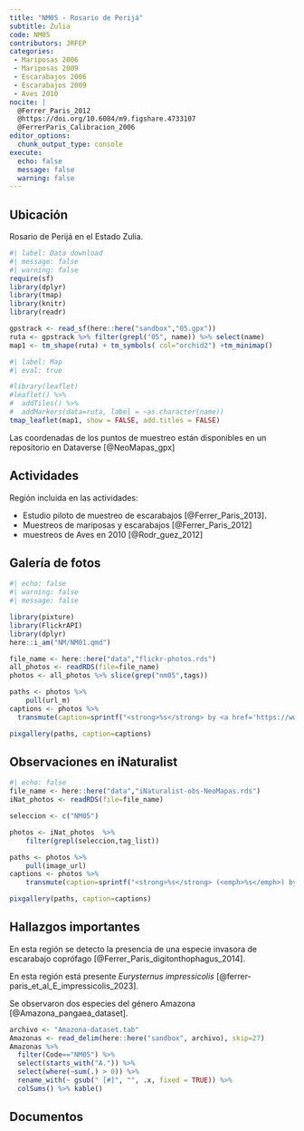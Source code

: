 ```yaml
---
title: "NM05 - Rosario de Perijá"
subtitle: Zulia
code: NM05
contributors: JRFEP
categories:
 - Mariposas 2006
 - Mariposas 2009
 - Escarabajos 2006
 - Escarabajos 2009
 - Aves 2010
nocite: |
  @Ferrer_Paris_2012
  @https://doi.org/10.6084/m9.figshare.4733107
  @FerrerParis_Calibracion_2006
editor_options: 
  chunk_output_type: console
execute:
  echo: false 
  message: false
  warning: false
---
```


## Ubicación

Rosario de Perijá en el Estado Zulia.

```r
#| label: Data download
#| message: false
#| warning: false
require(sf)
library(dplyr)
library(tmap)
library(knitr)
library(readr)

gpstrack <- read_sf(here::here("sandbox","05.gpx"))
ruta <- gpstrack %>% filter(grepl("05", name)) %>% select(name) 
map1 <- tm_shape(ruta) + tm_symbols( col="orchid2") +tm_minimap()

```

```r
#| label: Map
#| eval: true

#library(leaflet)
#leaflet() %>% 
#  addTiles() %>%
#  addMarkers(data=ruta, label = ~as.character(name))
tmap_leaflet(map1, show = FALSE, add.titles = FALSE)

```

Las coordenadas de los puntos de muestreo están disponibles en un repositorio en Dataverse [@NeoMapas_gpx]

## Actividades

Región incluida en las actividades:

- Estudio piloto de muestreo de escarabajos [@Ferrer_Paris_2013].
- Muestreos de mariposas y escarabajos [@Ferrer_Paris_2012]
- muestreos de Aves en 2010 [@Rodr_guez_2012]


## Galería de fotos

```r
#| echo: false
#| warning: false
#| message: false

library(pixture)
library(FlickrAPI)
library(dplyr)
here::i_am("NM/NM01.qmd")

file_name <- here::here("data","flickr-photos.rds")
all_photos <- readRDS(file=file_name)
photos <- all_photos %>% slice(grep("nm05",tags)) 

paths <- photos %>% 
    pull(url_m)
captions <- photos %>% 
  transmute(caption=sprintf("<strong>%s</strong> by <a href='https://www.flickr.com/photos/%s/%s' target='flickr'>%s @ flickr</a>", title, owner, id, ownername)) %>% pull()

pixgallery(paths, caption=captions)
```

## Observaciones en iNaturalist

```r
#| echo: false
file_name <- here::here("data","iNaturalist-obs-NeoMapas.rds")
iNat_photos <- readRDS(file=file_name) 

seleccion <- c("NM05")

photos <- iNat_photos  %>% 
    filter(grepl(seleccion,tag_list)) 

paths <- photos %>% 
    pull(image_url)
captions <- photos %>% 
    transmute(caption=sprintf("<strong>%s</strong> (<emph>%s</emph>) by <a href='%s' target='iNat'>NeoMapas @ iNaturalist</a>",species_guess,scientific_name,url)) %>% pull()

pixgallery(paths, caption=captions)
```

## Hallazgos importantes

En esta región se detecto la presencia de una especie invasora de escarabajo coprófago [@Ferrer_Paris_digitonthophagus_2014].

En esta región está presente *Eurysternus impressicolis* [@ferrer-paris_et_al_E_impressicolis_2023].

Se observaron dos especies del género Amazona [@Amazona_pangaea_dataset].

```r
archivo <- "Amazona-dataset.tab"
Amazonas <- read_delim(here::here("sandbox", archivo), skip=27)
Amazonas %>% 
  filter(Code=="NM05") %>% 
  select(starts_with("A.")) %>% 
  select(where(~sum(.) > 0)) %>% 
  rename_with(~ gsub(" [#]", "", .x, fixed = TRUE)) %>% 
  colSums() %>% kable()
```



## Documentos

::: {#refs}
:::


